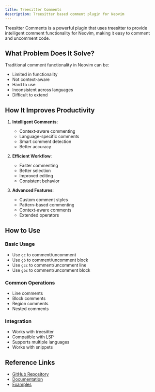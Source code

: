 ```yaml
---
title: Treesitter Comments
description: Treesitter based comment plugin for Neovim
---
```


Treesitter Comments is a powerful plugin that uses treesitter to provide intelligent comment functionality for Neovim, making it easy to comment and uncomment code.

## What Problem Does It Solve?

Traditional comment functionality in Neovim can be:
- Limited in functionality
- Not context-aware
- Hard to use
- Inconsistent across languages
- Difficult to extend

## How It Improves Productivity

1. **Intelligent Comments**:
   - Context-aware commenting
   - Language-specific comments
   - Smart comment detection
   - Better accuracy

2. **Efficient Workflow**:
   - Faster commenting
   - Better selection
   - Improved editing
   - Consistent behavior

3. **Advanced Features**:
   - Custom comment styles
   - Pattern-based commenting
   - Context-aware comments
   - Extended operators

## How to Use

### Basic Usage
- Use `gc` to comment/uncomment
- Use `gb` to comment/uncomment block
- Use `gcc` to comment/uncomment line
- Use `gbc` to comment/uncomment block

### Common Operations
- Line comments
- Block comments
- Region comments
- Nested comments

### Integration
- Works with treesitter
- Compatible with LSP
- Supports multiple languages
- Works with snippets

## Reference Links
- [GitHub Repository](https://github.com/JoosepAlviste/nvim-ts-context-commentstring)
- [Documentation](https://github.com/JoosepAlviste/nvim-ts-context-commentstring#-features)
- [Examples](https://github.com/JoosepAlviste/nvim-ts-context-commentstring#-examples) 
